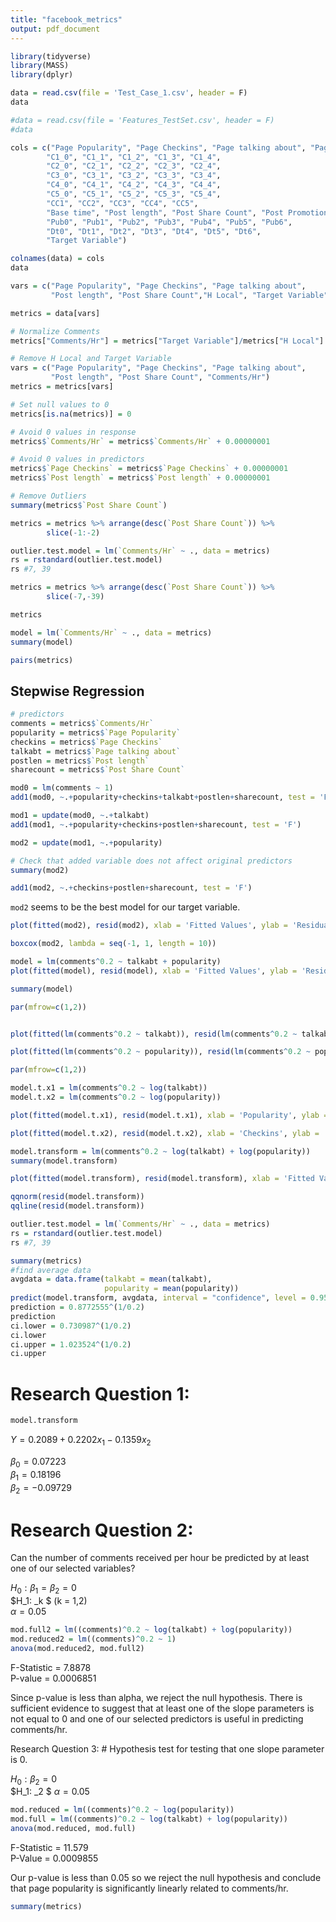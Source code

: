 ```yaml
---
title: "facebook_metrics"
output: pdf_document
---
```


```r
library(tidyverse)
library(MASS)
library(dplyr)
```


```r
data = read.csv(file = 'Test_Case_1.csv', header = F)
data
```

```r
#data = read.csv(file = 'Features_TestSet.csv', header = F)
#data
```


```r
cols = c("Page Popularity", "Page Checkins", "Page talking about", "Page Category",
        "C1_0", "C1_1", "C1_2", "C1_3", "C1_4",
        "C2_0", "C2_1", "C2_2", "C2_3", "C2_4",
        "C3_0", "C3_1", "C3_2", "C3_3", "C3_4",
        "C4_0", "C4_1", "C4_2", "C4_3", "C4_4",
        "C5_0", "C5_1", "C5_2", "C5_3", "C5_4",
        "CC1", "CC2", "CC3", "CC4", "CC5",
        "Base time", "Post length", "Post Share Count", "Post Promotion Status", "H Local",
        "Pub0", "Pub1", "Pub2", "Pub3", "Pub4", "Pub5", "Pub6",
        "Dt0", "Dt1", "Dt2", "Dt3", "Dt4", "Dt5", "Dt6",
        "Target Variable")

colnames(data) = cols
data
```


```r
vars = c("Page Popularity", "Page Checkins", "Page talking about",
         "Post length", "Post Share Count","H Local", "Target Variable")

metrics = data[vars]

# Normalize Comments
metrics["Comments/Hr"] = metrics["Target Variable"]/metrics["H Local"]

# Remove H Local and Target Variable
vars = c("Page Popularity", "Page Checkins", "Page talking about", 
         "Post length", "Post Share Count", "Comments/Hr")
metrics = metrics[vars]

# Set null values to 0
metrics[is.na(metrics)] = 0

# Avoid 0 values in response
metrics$`Comments/Hr` = metrics$`Comments/Hr` + 0.00000001

# Avoid 0 values in predictors
metrics$`Page Checkins` = metrics$`Page Checkins` + 0.00000001
metrics$`Post length` = metrics$`Post length` + 0.00000001

# Remove Outliers
summary(metrics$`Post Share Count`)

metrics = metrics %>% arrange(desc(`Post Share Count`)) %>%
        slice(-1:-2)

outlier.test.model = lm(`Comments/Hr` ~ ., data = metrics)
rs = rstandard(outlier.test.model)
rs #7, 39

metrics = metrics %>% arrange(desc(`Post Share Count`)) %>%
        slice(-7,-39)

metrics
```


```r
model = lm(`Comments/Hr` ~ ., data = metrics)
summary(model)
```


```r
pairs(metrics)
```


## Stepwise Regression

```r
# predictors
comments = metrics$`Comments/Hr`
popularity = metrics$`Page Popularity`
checkins = metrics$`Page Checkins`
talkabt = metrics$`Page talking about`
postlen = metrics$`Post length`
sharecount = metrics$`Post Share Count`
```

```r
mod0 = lm(comments ~ 1)
add1(mod0, ~.+popularity+checkins+talkabt+postlen+sharecount, test = 'F')
```

```r
mod1 = update(mod0, ~.+talkabt)
add1(mod1, ~.+popularity+checkins+postlen+sharecount, test = 'F')
```

```r
mod2 = update(mod1, ~.+popularity)

# Check that added variable does not affect original predictors
summary(mod2)
```

```r
add1(mod2, ~.+checkins+postlen+sharecount, test = 'F')
```

`mod2` seems to be the best model for our target variable.

```r
plot(fitted(mod2), resid(mod2), xlab = 'Fitted Values', ylab = 'Residuals', main = 'Residuals vs Fitted Value')
```

```r
boxcox(mod2, lambda = seq(-1, 1, length = 10))
```

```r
model = lm(comments^0.2 ~ talkabt + popularity)
plot(fitted(model), resid(model), xlab = 'Fitted Values', ylab = 'Residuals', main = 'Residuals vs Fitted Value')
```
```r
summary(model)
```

```r
par(mfrow=c(1,2))


plot(fitted(lm(comments^0.2 ~ talkabt)), resid(lm(comments^0.2 ~ talkabt)), xlab = 'Popularity', ylab = 'Residuals', main = 'Residuals vs Page Talkin About')

plot(fitted(lm(comments^0.2 ~ popularity)), resid(lm(comments^0.2 ~ popularity)), xlab = 'Checkins', ylab = 'Residuals', main = 'Residuals vs Page Popularity')
```


```r
par(mfrow=c(1,2))

model.t.x1 = lm(comments^0.2 ~ log(talkabt))
model.t.x2 = lm(comments^0.2 ~ log(popularity))

plot(fitted(model.t.x1), resid(model.t.x1), xlab = 'Popularity', ylab = 'Residuals', main = 'Residuals vs Page Talkin About')

plot(fitted(model.t.x2), resid(model.t.x2), xlab = 'Checkins', ylab = 'Residuals', main = 'Residuals vs Page Popularity')
```


```r
model.transform = lm(comments^0.2 ~ log(talkabt) + log(popularity))
summary(model.transform)
```

```r
plot(fitted(model.transform), resid(model.transform), xlab = 'Fitted Values', ylab = 'Residuals', main = 'Residuals vs Fitted Value')
```

```r
qqnorm(resid(model.transform))
qqline(resid(model.transform))
```

```r
outlier.test.model = lm(`Comments/Hr` ~ ., data = metrics)
rs = rstandard(outlier.test.model)
rs #7, 39
```


```r
summary(metrics)
#find average data
avgdata = data.frame(talkabt = mean(talkabt),
                     popularity = mean(popularity))
predict(model.transform, avgdata, interval = "confidence", level = 0.95) #0.8772555 0.730987 1.023524
prediction = 0.8772555^(1/0.2)
prediction
ci.lower = 0.730987^(1/0.2)
ci.lower
ci.upper = 1.023524^(1/0.2)
ci.upper
```


\newpage


# Research Question 1:  
```r
model.transform
```

$Y = 0.2089 + 0.2202x_1 - 0.1359x_2$

$\beta_0 = 0.07223$  
$\beta_1 = 0.18196$  
$\beta_2 = -0.09729$


# Research Question 2:
Can the number of comments received per hour be predicted by at least one of our selected variables?  

$H_0: \beta_1 = \beta_2 = 0$  
$H_1: \text{At least one } \beta_k \neq 0 $ (k = 1,2)  
$\alpha = 0.05$

```r
mod.full2 = lm((comments)^0.2 ~ log(talkabt) + log(popularity))
mod.reduced2 = lm((comments)^0.2 ~ 1)
anova(mod.reduced2, mod.full2)
```

F-Statistic = 7.8878  
P-value = 0.0006851

Since p-value is less than alpha, we reject the null hypothesis. There is sufficient evidence to suggest that at least one of the slope parameters is not equal to 0 and one of our selected predictors is useful in predicting comments/hr.  


Research Question 3:
# Hypothesis test for testing that one slope parameter is 0.

$H_0: \beta_2 = 0$  
$H_1: \beta_2 \neq 0 $
$\alpha = 0.05$

```r
mod.reduced = lm((comments)^0.2 ~ log(popularity))
mod.full = lm((comments)^0.2 ~ log(talkabt) + log(popularity))
anova(mod.reduced, mod.full)
```

F-Statistic = 11.579  
P-Value = 0.0009855  

Our p-value is less than 0.05 so we reject the null hypothesis and conclude that page popularity is significantly linearly related to comments/hr.


```r
summary(metrics)
```
















































